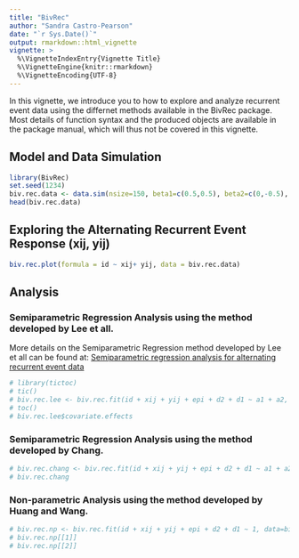 ```yaml
---
title: "BivRec"
author: "Sandra Castro-Pearson"
date: "`r Sys.Date()`"
output: rmarkdown::html_vignette
vignette: >
  %\VignetteIndexEntry{Vignette Title}
  %\VignetteEngine{knitr::rmarkdown}
  %\VignetteEncoding{UTF-8}
---
```


In this vignette, we introduce you to how to explore and analyze recurrent event data using the differnet methods available in the BivRec package. Most details of function syntax and the produced objects are available in the package manual, which will thus not be covered in this vignette. 

## Model and Data Simulation

```r
library(BivRec)
set.seed(1234)
biv.rec.data <- data.sim(nsize=150, beta1=c(0.5,0.5), beta2=c(0,-0.5), cr=63, sg2=0.5, set=1.1)
head(biv.rec.data)
```

## Exploring the Alternating Recurrent Event Response (xij, yij)

```r
biv.rec.plot(formula = id ~ xij+ yij, data = biv.rec.data)
```

## Analysis

### Semiparametric Regression Analysis using the method developed by Lee et all.

More details on the Semiparametric Regression method developed by Lee et all can be found at: [Semiparametric regression analysis for alternating recurrent event data](https://onlinelibrary.wiley.com/doi/abs/10.1002/sim.7563)


```r
# library(tictoc)
# tic()
# biv.rec.lee <- biv.rec.fit(id + xij + yij + epi + d2 + d1 ~ a1 + a2, data=biv.rec.data, method="Lee.all", CI=FALSE)
# toc()
# biv.rec.lee$covariate.effects
```

### Semiparametric Regression Analysis using the method developed by Chang.

```r
# biv.rec.chang <- biv.rec.fit(id + xij + yij + epi + d2 + d1 ~ a1 + a2, data=biv.rec.data, method="Chang", CI=FALSE)
# biv.rec.chang
```

### Non-parametric Analysis using the method developed by Huang and Wang.

```r
# biv.rec.np <- biv.rec.fit(id + xij + yij + epi + d2 + d1 ~ 1, data=biv.rec.data, method="Non-Parametric")
# biv.rec.np[[1]]
# biv.rec.np[[2]]
```

